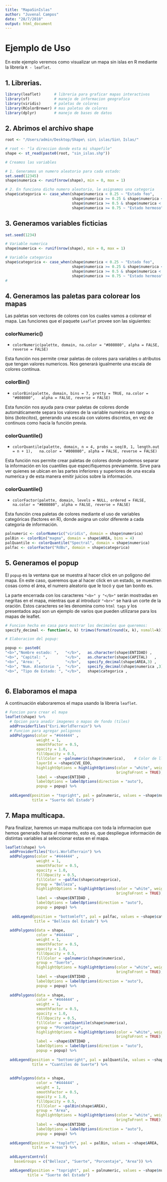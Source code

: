 ```yaml
---
title: "MapaSinIslas"
author: "Juvenal Campos"
date: "28/7/2018"
output: html_document
---
```


# Ejemplo de Uso

En este ejemplo veremos como visualizar un mapa sin islas en R mediante la librería `R - leaflet`.

## 1. Librerias.

```r
library(leaflet)      # libreria para graficar mapas interactivos
library(sf)           # manejo de informacion geografica 
library(viridis)      # paletas de colores
library(RColorBrewer) # mas paletas de colores
library(dplyr)        # manejo de bases de datos
```

## 2. Abrimos el archivo shape

```r
root <- "/Users/admin/Desktop/Shape\ sin\ islas/Sin\ Islas/"
```

```r
# root <- "la direccion donde esta mi shapefile"
shape <- st_read(paste0(root, "sin_islas.shp"))

# Creamos las variables 

# 1. Generamos un numero aleatorio para cada estado:
set.seed(12345)
shape$numerica <- runif(nrow(shape), min = 0, max = 1)

# 2. En funciona dicho numero aleatorio, le asignamos una categoria
shape$categorica <- case_when(shape$numerica < 0.25 ~ "Estado feo", 
                              shape$numerica >= 0.25 & shape$numerica < 0.5 ~ "Estado regular", 
                              shape$numerica >= 0.5 & shape$numerica < 0.75 ~ "Estado bonito", 
                              shape$numerica >= 0.75 ~ "Estado hermoso")


```

## 3. Generamos variables ficticias
```r
set.seed(1234)

# Variable numerica
shape$numerica <- runif(nrow(shape), min = 0, max = 1)

# Variable categorica
shape$categorica <- case_when(shape$numerica < 0.25 ~ "Estado feo", 
                              shape$numerica >= 0.25 & shape$numerica < 0.5 ~ "Estado regular", 
                              shape$numerica >= 0.5 & shape$numerica < 0.75 ~ "Estado bonito", 
                              shape$numerica >= 0.75 ~ "Estado hermoso")
# 

```

## 4. Generamos las paletas para colorear los mapas

Las paletas son vectores de colores con los cuales vamos a colorear el mapa. Las funciones que el paquete `Leaflet` provee son las siguientes: 

### colorNumeric()

* `colorNumeric(palette, domain, na.color = "#808080", alpha = FALSE,
  reverse = FALSE)`

Esta función nos permite crear paletas de colores para variables o atributos que tengan valores numericos. Nos generará igualmente una escala de colores contínua.

### colorBin()

* `colorBin(palette, domain, bins = 7, pretty = TRUE, na.color = "#808080",
  alpha = FALSE, reverse = FALSE)`

Esta función nos ayuda para crear paletas de colores donde automáticamente separa los valores de la variable numérica en rangos o bins (_botecitos_), generando una escala con valores discretos, en vez de continuos como hacía la función previa.

### colorQuantile()

* `colorQuantile(palette, domain, n = 4, probs = seq(0, 1, length.out = n + 1),
  na.color = "#808080", alpha = FALSE, reverse = FALSE)`

Esta función nos permite crear paletas de colores donde podemos separar la información en los cuantiles que especifiquemos previamente. Sirve para ver quienes se ubican en las partes inferiores y superiores de una escala numerica y de esta manera emitir juicios sobre la información.

### colorQuantile()

* `colorFactor(palette, domain, levels = NULL, ordered = FALSE,
  na.color = "#808080", alpha = FALSE, reverse = FALSE)`
  
Esta función crea paletas de colores mediante el uso de variables categóricas (factores en R), donde asigna un color diferente a cada categoria de información.


```r

palnumeric <- colorNumeric("viridis", domain = shape$numerica)
palBin <- colorBin("magma", domain = shape$AREA, bins = 4)
palQuantile <- colorQuantile("Spectral", domain = shape$numerica)
palfac <- colorFactor("RdBu", domain = shape$categorica)

```

## 5. Generamos el popup 

El `popup` es la ventana que se muestra al hacer click en un poligono del mapa. En este caso, queremos que al hacer click en un estado, se muestren cosas como el área, el numero aleatorio que le tocó y que tan bonito es. 

La parte encerrada con los caracteres `"<b>" y "</b>"` serán mostradas en negritas en el mapa, mientras que al introducir `"<br>"` se hará un corte de la oración. Estos caracteres se les denomina como `html tags` y los presentados aquí son un ejemplo de varios que pueden utilizarse para los mapas de leaflet.

```r

# Funcion hecha en casa para mostrar los decimales que queremos: 
specify_decimal <- function(x, k) trimws(format(round(x, k), nsmall=k))

# Elaboracion del popup: 

popup <- paste0(
"<b>","Nombre estado: ",   "</b>",   as.character(shape$ENTIDAD) ,        "<br>",                     
"<b>", "Capital: ",        "</b>",   as.character(shape$CAPITAL)   ,      "<br>",                   
"<b>", "Area: ",           "</b>",   specify_decimal(shape$AREA,3) ,      "<br>", 
"<b>", "Num. Aleatorio ",  "</b>",   specify_decimal(shape$numerica ,3) , "<br>",
"<b>", "Tipo de Estado: ", "</b>",   shape$categorica ,                   "<br>" )
    
```

## 6. Elaboramos el mapa
A continuación elaboraremos el mapa usando la libreria `leaflet`.
```r

# Funcion para crear el mapa
leaflet(shape) %>%
  # Opcion para anadir imagenes o mapas de fondo (tiles)
  addProviderTiles("Esri.WorldTerrain") %>%
  # Funcion para agregar poligonos
  addPolygons(color = "#444444" ,
              weight = 1, 
              smoothFactor = 0.5,
              opacity = 1.0,
              fillOpacity = 0.5,
              fillColor = ~palnumeric(shape$numerica),    # Color de llenado
              layerId = ~shape$CVE_EDO,                  
              highlightOptions = highlightOptions(color = "white", weight = 2,
                                                  bringToFront = TRUE), #highlight cuando pasas el cursor
              label = ~shape$ENTIDAD ,                                  # etiqueta cuando pasas el cursor
              labelOptions = labelOptions(direction = "auto"),
              popup = popup) %>%                                        # mostrar el popup
  
  addLegend(position = "topright", pal = palnumeric, values = ~shape$numerica,
            title = "Suerte del Estado")                                # mostrar escala en el mapa

```

## 7. Mapa multicapa.

Para finalizar, haremos un mapa multicapa con toda la informacion que hemos generado hasta el momento, esto es, que despliegue información de distintas variables al seleccionar estas en el mapa.

```r

leaflet(shape) %>%
  addProviderTiles("Esri.WorldTerrain") %>%
  addPolygons(color = "#444444" ,
              weight = 1, 
              smoothFactor = 0.5,
              opacity = 1.0,
              fillOpacity = 0.5,
              fillColor = ~palfac(shape$categorica),
              group = "Belleza",
              highlightOptions = highlightOptions(color = "white", weight = 2,
                                                  bringToFront = TRUE),
              label = ~shape$ENTIDAD ,
              labelOptions = labelOptions(direction = "auto"),
              popup = popup) %>%
  
   addLegend(position = "bottomleft", pal = palfac, values = ~shape$categorica,
             title = "Belleza del Estado") %>%
  
  addPolygons(data = shape, 
              color = "#444444" ,
              weight = 1, 
              smoothFactor = 0.5,
              opacity = 1.0,
              fillOpacity = 0.5,
              fillColor = ~palnumeric(shape$numerica),
              group = "Suerte",
              highlightOptions = highlightOptions(color = "white", weight = 2,
                                                  bringToFront = TRUE),
              label = ~shape$ENTIDAD ,
              labelOptions = labelOptions(direction = "auto"),
              popup = popup) %>%
  
  addPolygons(data = shape, 
              color = "#444444" ,
              weight = 1, 
              smoothFactor = 0.5,
              opacity = 1.0,
              fillOpacity = 0.5,
              fillColor = ~palQuantile(shape$numerica),
              group = "Porcentaje",
              highlightOptions = highlightOptions(color = "white", weight = 2,
                                                  bringToFront = TRUE),
              label = ~shape$ENTIDAD ,
              labelOptions = labelOptions(direction = "auto"),
              popup = popup) %>%
  
  addLegend(position = "bottomright", pal = palQuantile, values = ~shape$numerica,
            title = "Cuantiles de Suerte") %>%
  
  
  addPolygons(data = shape, 
              color = "#444444" ,
              weight = 1, 
              smoothFactor = 0.5,
              opacity = 1.0,
              fillOpacity = 0.5,
              fillColor = ~palBin(shape$AREA),
              group = "Area",
              highlightOptions = highlightOptions(color = "white", weight = 2,
                                                  bringToFront = TRUE),
              label = ~shape$ENTIDAD ,
              labelOptions = labelOptions(direction = "auto"),
              popup = popup) %>%
  
  addLegend(position = "topleft", pal = palBin, values = ~shape$AREA,
            title = "Areas") %>%
  
  addLayersControl( 
    baseGroups = c("Belleza", "Suerte", "Porcentaje", "Area")) %>%

  addLegend(position = "topright", pal = palnumeric, values = ~shape$numerica,
          title = "Suerte del Estado") 
  
```







